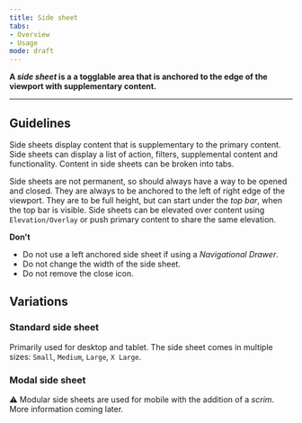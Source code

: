 ```yaml
---
title: Side sheet
tabs: 
- Overview
- Usage
mode: draft
---
```



**A *side sheet* is a a togglable area that is anchored to the edge of the viewport with supplementary content.**
<!--One to two sentences as an introduction to the component-->

***

## Guidelines
<!--List how to use it, sizes, widths, grid interactions, color allowances -->

Side sheets display content that is supplementary to the primary content. Side sheets can display a list of action, filters, supplemental content and functionality. Content in side sheets can be broken into tabs. 

 Side sheets are not permanent, so should always have a way to be opened and closed.  They are always to be anchored to the left of right edge of the viewport. They are to be full height, but can start under the *top bar*, when the top bar is visible. Side sheets can be elevated over content using `Elevation/Overlay` or push primary content to share the same elevation. 

  
**Don't**
<!--Bullet point list if needed -->

* Do not use a left anchored side sheet if using a *Navigational Drawer*.
* Do not change the width of the side sheet. 
* Do not remove the close icon. 


## Variations 
<!--One ### heading per frame in Figma, explaining each component in that frame. One 'content' section per variation if needed -->


<Embed url="" />  


### Standard side sheet

Primarily used for desktop and tablet. The side sheet comes in multiple sizes: `Small`, `Medium`, `Large`, `X Large`. 


### Modal side sheet

:warning: Modular side sheets are used for mobile with the addition of a *scrim*. More information coming later. 
